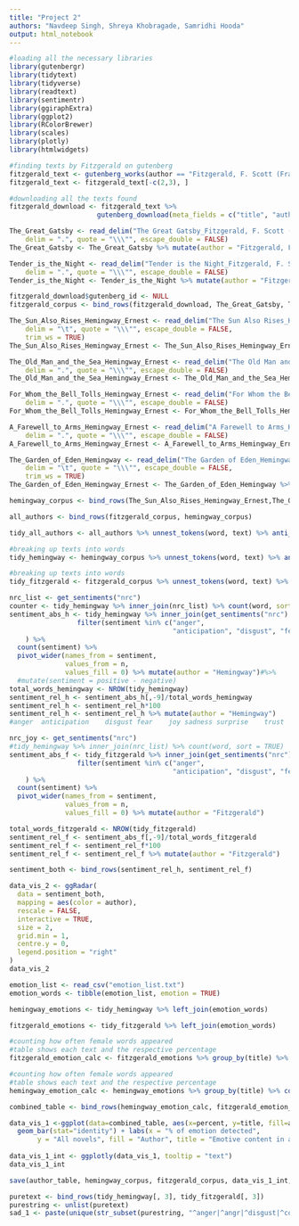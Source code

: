 ```yaml
---
title: "Project 2"
authors: "Navdeep Singh, Shreya Khobragade, Samridhi Hooda"
output: html_notebook
---
```


```r
#loading all the necessary libraries
library(gutenbergr)
library(tidytext)
library(tidyverse)
library(readtext)
library(sentimentr)
library(ggiraphExtra)
library(ggplot2)
library(RColorBrewer)
library(scales)
library(plotly)
library(htmlwidgets)
```

```r
#finding texts by Fitzgerald on gutenberg
fitzgerald_text <- gutenberg_works(author == "Fitzgerald, F. Scott (Francis Scott)")
fitzgerald_text <- fitzgerald_text[-c(2,3), ]
```

```r
#downloading all the texts found
fitzgerald_download <- fitzgerald_text %>% 
                      gutenberg_download(meta_fields = c("title", "author"))
```
```r
The_Great_Gatsby <- read_delim("The Great Gatsby_Fitzgerald, F. Scott (Francis Scott)_clean.txt", 
    delim = ".", quote = "\\\"", escape_double = FALSE)
The_Great_Gatsby <- The_Great_Gatsby %>% mutate(author = "Fitzgerald, F. Scott (Francis Scott)", .after = text) %>% mutate(title = "The Great Gatsby", .before = author)

Tender_is_the_Night <- read_delim("Tender is the Night_Fitzgerald, F. Scott (Francis Scott)_clean.txt", 
    delim = ".", quote = "\\\"", escape_double = FALSE)
Tender_is_the_Night <- Tender_is_the_Night %>% mutate(author = "Fitzgerald, F. Scott (Francis Scott)", .after = text) %>% mutate(title = "Tender is the Night", .before = author)
```

```r
fitzgerald_download$gutenberg_id <- NULL
fitzgerald_corpus <- bind_rows(fitzgerald_download, The_Great_Gatsby, Tender_is_the_Night)
```


```r

The_Sun_Also_Rises_Hemingway_Ernest <- read_delim("The Sun Also Rises_Hemingway, Ernest_clean.txt", 
    delim = "\t", quote = "\\\"", escape_double = FALSE, 
    trim_ws = TRUE)
The_Sun_Also_Rises_Hemingway_Ernest <- The_Sun_Also_Rises_Hemingway_Ernest %>% mutate(author = "Hemingway, Earnest", .after = text) %>% mutate(title = "The Sun Also Rises", .before = author)

The_Old_Man_and_the_Sea_Hemingway_Ernest <- read_delim("The Old Man and the Sea_Hemingway, Ernest_clean.txt", 
    delim = ".", quote = "\\\"", escape_double = FALSE)
The_Old_Man_and_the_Sea_Hemingway_Ernest <- The_Old_Man_and_the_Sea_Hemingway_Ernest %>% mutate(author = "Hemingway, Earnest", .after = text) %>% mutate(title = "The Old Man and the Sea", .before = author)

For_Whom_the_Bell_Tolls_Hemingway_Ernest <- read_delim("For Whom the Bell Tolls_Hemingway, Ernest_clean.txt", 
    delim = ".", quote = "\\\"", escape_double = FALSE)
For_Whom_the_Bell_Tolls_Hemingway_Ernest <- For_Whom_the_Bell_Tolls_Hemingway_Ernest %>% mutate(author = "Hemingway, Earnest", .after = text) %>% mutate(title = "For Whom The Bell Tolls", .before = author)

A_Farewell_to_Arms_Hemingway_Ernest <- read_delim("A Farewell to Arms_Hemingway, Ernest_clean.txt", 
    delim = ".", quote = "\\\"", escape_double = FALSE)
A_Farewell_to_Arms_Hemingway_Ernest <- A_Farewell_to_Arms_Hemingway_Ernest %>% mutate(author = "Hemingway, Earnest", .after = text) %>% mutate(title = "A Farewell to Arms", .before = author)

The_Garden_of_Eden_Hemingway <- read_delim("The Garden of Eden_Hemingway_clean.txt", 
    delim = "\t", quote = "\\\"", escape_double = FALSE, 
    trim_ws = TRUE)
The_Garden_of_Eden_Hemingway_Ernest <- The_Garden_of_Eden_Hemingway %>% mutate(author = "Hemingway, Earnest", .after = text) %>% mutate(title = "The Garden of Eden", .before = author)

hemingway_corpus <- bind_rows(The_Sun_Also_Rises_Hemingway_Ernest,The_Old_Man_and_the_Sea_Hemingway_Ernest,For_Whom_the_Bell_Tolls_Hemingway_Ernest,A_Farewell_to_Arms_Hemingway_Ernest,The_Garden_of_Eden_Hemingway_Ernest)
```

```r
all_authors <- bind_rows(fitzgerald_corpus, hemingway_corpus)

```

```r
tidy_all_authors <- all_authors %>% unnest_tokens(word, text) %>% anti_join(stop_words)
```


```r
#breaking up texts into words
tidy_hemingway <- hemingway_corpus %>% unnest_tokens(word, text) %>% anti_join(stop_words)
```

```r
#breaking up texts into words
tidy_fitzgerald <- fitzgerald_corpus %>% unnest_tokens(word, text) %>% anti_join(stop_words)
```

```r
nrc_list <- get_sentiments("nrc")
counter <- tidy_hemingway %>% inner_join(nrc_list) %>% count(word, sort = TRUE)
sentiment_abs_h <- tidy_hemingway %>% inner_join(get_sentiments("nrc") %>% 
                 filter(sentiment %in% c("anger", 
                                         "anticipation", "disgust", "fear", "joy", "sadness", "surprise", "trust"))
    ) %>%
  count(sentiment) %>%
  pivot_wider(names_from = sentiment,
              values_from = n,
              values_fill = 0) %>% mutate(author = "Hemingway")#%>% 
  #mutate(sentiment = positive - negative)
total_words_hemingway <- NROW(tidy_hemingway)
sentiment_rel_h <- sentiment_abs_h[,-9]/total_words_hemingway
sentiment_rel_h <- sentiment_rel_h*100
sentiment_rel_h <- sentiment_rel_h %>% mutate(author = "Hemingway")
#anger	anticipation	disgust	fear	joy	sadness	surprise	trust
```

```r
nrc_joy <- get_sentiments("nrc")
#tidy_hemingway %>% inner_join(nrc_list) %>% count(word, sort = TRUE)
sentiment_abs_f <- tidy_fitzgerald %>% inner_join(get_sentiments("nrc") %>% 
                 filter(sentiment %in% c("anger", 
                                         "anticipation", "disgust", "fear", "joy", "sadness", "surprise", "trust"))
    ) %>%
  count(sentiment) %>%
  pivot_wider(names_from = sentiment,
              values_from = n,
              values_fill = 0) %>% mutate(author = "Fitzgerald")

total_words_fitzgerald <- NROW(tidy_fitzgerald)
sentiment_rel_f <- sentiment_abs_f[,-9]/total_words_fitzgerald
sentiment_rel_f <- sentiment_rel_f*100
sentiment_rel_f <- sentiment_rel_f %>% mutate(author = "Fitzgerald")
```

```r
sentiment_both <- bind_rows(sentiment_rel_h, sentiment_rel_f)

data_vis_2 <- ggRadar(
  data = sentiment_both,
  mapping = aes(color = author),
  rescale = FALSE,
  interactive = TRUE,
  size = 2,
  grid.min = 1,
  centre.y = 0,
  legend.position = "right"
)
data_vis_2
```

```r
emotion_list <- read_csv("emotion_list.txt")
emotion_words <- tibble(emotion_list, emotion = TRUE)
```

```r
hemingway_emotions <- tidy_hemingway %>% left_join(emotion_words)
```

```r
fitzgerald_emotions <- tidy_fitzgerald %>% left_join(emotion_words)
```

```r
#counting how often female words appeared
#table shows each text and the respective percentage
fitzgerald_emotion_calc <- fitzgerald_emotions %>% group_by(title) %>% count(emotion) %>% mutate(percent = n/sum(n)*100) %>% mutate(author = "F. Scott Fitzgerald")

```

```r
#counting how often female words appeared
#table shows each text and the respective percentage
hemingway_emotion_calc <- hemingway_emotions %>% group_by(title) %>% count(emotion) %>% mutate(percent = n/sum(n)*100) %>% mutate(author = "Earnest Hemingway")

```

```r
combined_table <- bind_rows(hemingway_emotion_calc, fitzgerald_emotion_calc) %>% filter(emotion == TRUE)

data_vis_1 <-ggplot(data=combined_table, aes(x=percent, y=title, fill=author, text = paste("% of emotion: ", percent, sep = ""))) +
  geom_bar(stat="identity") + labs(x = "% of emotion detected", 
       y = "All novels", fill = "Author", title = "Emotive content in all novels")
       
data_vis_1_int <- ggplotly(data_vis_1, tooltip = "text")
data_vis_1_int
```

```r
save(author_table, hemingway_corpus, fitzgerald_corpus, data_vis_1_int, data_vis_2, file = "saved_data.rda")
```



```r
puretext <- bind_rows(tidy_hemingway[, 3], tidy_fitzgerald[, 3])
purestring <- unlist(puretext)
sad_1 <- paste(unique(str_subset(purestring, "^anger|^angr|^disgust|^contempt|^revuls|^envy|^envi|^jealous|^exaspera|^frustra|^aggrava|^agitat|^annoy|^grouch|^grump|^irrita|^bitter|^dislike|^feroci|^fury|^furi|^hate|^hostil|^loath|^outrage|^rage|^rag|^resent|^scorn|^spite|^venge|^wrath|^torment|^fear|^horr|^alarm|^fright|^hyster|^mortifi|^panic|^shock|^terror|^nervous|^anxi|^apprehen|^distress|^dread|^tense|^uneasi|^uneasy|^worr|^joy|^cheer|^amuse|^bliss|^delight|^ecsta|^elati|^enjoy|^euphor|^gaiety|^glad|^glee|^happi|^jolli|^jolly|^jovial|^jubil|^satisf|^content|^pleasur|^enthrall|^raptur|^eager|^hope|^optimis|^pride|^proud|^triumph|^relie|^zest|^enthusias|^excit|^exhilara|^thrill|^zeal|^love|^ador|^affec|^attrac|^care|^cari|^compassion|^fond|^like|^liking|^sentiment|^tender|^long|^arous|^desire|^infatuat|^lust|^passion|^sad|^disappoint|^dismay|^displeasur|^alien|^defeat|^deject|^embarrass|^homesick|^humiliat|^insecur|^isola|^insult|^lonel|^neglect|^reject|^depress|^despair|^gloom|^glum|^grie|^hopeless|^melancholi|^miser|^sorrow|^unhappi|^woe|^shame|^guilt|^regret|^remorse|^suffer|^agon|^anguish|^hurt|^pity|^piti|^sympath|^surprise|^amaze|^astonish")), collapse = ' ')
```